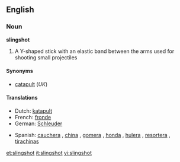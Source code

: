 ==English==

===Noun===
'''slingshot'''

# A Y-shaped stick with an elastic band between the arms used for shooting small projectiles

====Synonyms====
*[[catapult]] (''UK'')

====Translations====
{{trans-top|Y-shaped stick}}
*Dutch: [[katapult]] {{m}}
*French: [[fronde]] {{f}}
*German: [[Schleuder]] {{f}}
{{trans-mid}}
*Spanish: [[cauchera]] {{f}} {{italbrac|Colombia}}, [[china]] {{f}} {{italbrac|Venezuela}}, [[gomera]] {{f}} {{italbrac|Argentina}}, [[honda]] {{f}} {{italbrac|Northwestern Venezuela|Uruguay}}, [[hulera]] {{f}} {{italbrac|Nicaragua}}, [[resortera]] {{f}} {{italbrac|Mexico}}, [[tirachinas]] {{m}} {{italbrac|Spain}}
{{trans-bottom}}

[[et:slingshot]]
[[it:slingshot]]
[[vi:slingshot]]